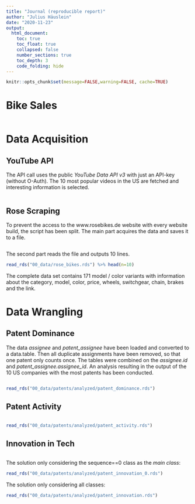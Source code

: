 ```yaml
---
title: "Journal (reproducible report)"
author: "Julius Häuslein"
date: "2020-11-23"
output:
  html_document:
    toc: true
    toc_float: true
    collapsed: false
    number_sections: true
    toc_depth: 3
    code_folding: hide
---
```


```r
knitr::opts_chunk$set(message=FALSE,warning=FALSE, cache=TRUE)
```


# Bike Sales

```r
```


# Data Acquisition

## YouTube API

The API call uses the public *YouTube Data API v3* with just an API-key
(without O-Auth). The 10 most popular videos in the US are fetched and
interesting information is selected.

```r
```

## Rose Scraping

To prevent the access to the www.rosebikes.de website with every website build,
the script has been split. The main part acquires the data and saves it to a file.
```r
```

The second part reads the file and outputs 10 lines.
```r
read_rds("00_data/rose_bikes.rds") %>% head(n=10)
```

The complete data set contains 171 model / color variants with information about
the category, model, color, price, wheels, switchgear, chain, brakes and the
link.


# Data Wrangling

## Patent Dominance

The data *assignee* and *patent_assignee* have been loaded and converted to a
data.table. Then all duplicate assignments have been removed, so that one patent
only counts once. The tables were combined on the *assignee.id* and
*patent_assignee.assignee_id*.
An analysis resulting in the output of the 10 US companies with the most
patents has been conducted.
```r
```
```r
read_rds("00_data/patents/analyzed/patent_dominance.rds")
```

## Patent Activity

```r
```
```r
read_rds("00_data/patents/analyzed/patent_activity.rds")
```

## Innovation in Tech

```r
```
The solution only considering the sequence==0 class as the *main class*:
```r
read_rds("00_data/patents/analyzed/patent_innovation_0.rds")
```
The solution only considering all classes:
```r
read_rds("00_data/patents/analyzed/patent_innovation.rds")
```
